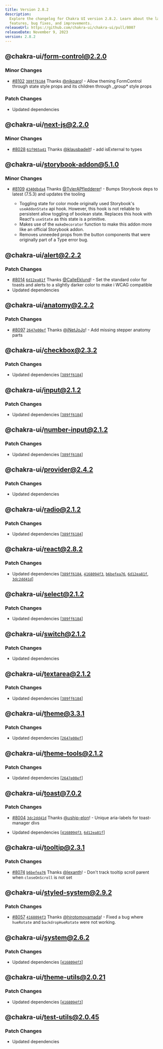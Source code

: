 ```yaml
---
title: Version 2.8.2
description:
  Explore the changelog for Chakra UI version 2.8.2. Learn about the latest
  features, bug fixes, and improvements.
releaseUrl: https://github.com/chakra-ui/chakra-ui/pull/8007
releaseDate: November 9, 2023
version: 2.8.2
---
```


## @chakra-ui/form-control@2.2.0

### Minor Changes

- [#8102](https://github.com/chakra-ui/chakra-ui/pull/8102)
  [`389ff6184`](https://github.com/chakra-ui/chakra-ui/commit/389ff61843a41cd81431c385b4a8b38c2c2388df)
  Thanks [@nikparo](https://github.com/nikparo)! - Allow theming FormControl
  through state style props and its children through \_group\* style props

### Patch Changes

- Updated dependencies

## @chakra-ui/next-js@2.2.0

### Minor Changes

- [#8028](https://github.com/chakra-ui/chakra-ui/pull/8028)
  [`61f965a41`](https://github.com/chakra-ui/chakra-ui/commit/61f965a4143012658156d362e809fdd9b0a616f5)
  Thanks [@klausbadelt](https://github.com/klausbadelt)! - add isExternal to
  types

## @chakra-ui/storybook-addon@5.1.0

### Minor Changes

- [#8109](https://github.com/chakra-ui/chakra-ui/pull/8109)
  [`4340dbda4`](https://github.com/chakra-ui/chakra-ui/commit/4340dbda47bd01d8b4e64ef70a44401a1853606d)
  Thanks [@TylerAPfledderer](https://github.com/TylerAPfledderer)! - Bumps
  Storybook deps to latest (7.5.3) and updates the tooling

  - Toggling state for color mode originally used Storybook's `useAddonState`
    api hook. However, this hook is not reliable to persistent allow toggling of
    boolean state. Replaces this hook with React's `useState` as this state is a
    primitive.
  - Makes use of the `makeDecorator` function to make this addon more like an
    official Storybook addon.
  - Removes unneeded props from the button components that were originally part
    of a Type error bug.

## @chakra-ui/alert@2.2.2

### Patch Changes

- [#8014](https://github.com/chakra-ui/chakra-ui/pull/8014)
  [`6d12ea81f`](https://github.com/chakra-ui/chakra-ui/commit/6d12ea81f4791f4df2953533b570178f59551b74)
  Thanks [@CalleEklund](https://github.com/CalleEklund)! - Set the standard
  color for toasts and alerts to a slightly darker color to make i WCAG
  compatible
- Updated dependencies

## @chakra-ui/anatomy@2.2.2

### Patch Changes

- [#8097](https://github.com/chakra-ui/chakra-ui/pull/8097)
  [`2647e00ef`](https://github.com/chakra-ui/chakra-ui/commit/2647e00ef130b070a0b601d7b456a2462591f5a3)
  Thanks [@iNetJoJo](https://github.com/iNetJoJo)! - Add missing stepper anatomy
  parts

## @chakra-ui/checkbox@2.3.2

### Patch Changes

- Updated dependencies
  \[[`389ff6184`](https://github.com/chakra-ui/chakra-ui/commit/389ff61843a41cd81431c385b4a8b38c2c2388df)]

## @chakra-ui/input@2.1.2

### Patch Changes

- Updated dependencies
  \[[`389ff6184`](https://github.com/chakra-ui/chakra-ui/commit/389ff61843a41cd81431c385b4a8b38c2c2388df)]

## @chakra-ui/number-input@2.1.2

### Patch Changes

- Updated dependencies
  \[[`389ff6184`](https://github.com/chakra-ui/chakra-ui/commit/389ff61843a41cd81431c385b4a8b38c2c2388df)]

## @chakra-ui/provider@2.4.2

### Patch Changes

- Updated dependencies

## @chakra-ui/radio@2.1.2

### Patch Changes

- Updated dependencies
  \[[`389ff6184`](https://github.com/chakra-ui/chakra-ui/commit/389ff61843a41cd81431c385b4a8b38c2c2388df)]

## @chakra-ui/react@2.8.2

### Patch Changes

- Updated dependencies
  \[[`389ff6184`](https://github.com/chakra-ui/chakra-ui/commit/389ff61843a41cd81431c385b4a8b38c2c2388df),
  [`4168094f3`](https://github.com/chakra-ui/chakra-ui/commit/4168094f327b5b8fd0fcd040363117cdf148e283),
  [`b6befea76`](https://github.com/chakra-ui/chakra-ui/commit/b6befea762b44f923af42792473963215dc50ed1),
  [`6d12ea81f`](https://github.com/chakra-ui/chakra-ui/commit/6d12ea81f4791f4df2953533b570178f59551b74),
  [`3dc2dd41d`](https://github.com/chakra-ui/chakra-ui/commit/3dc2dd41d50674834cc23f449da37fd604cf311c)]

## @chakra-ui/select@2.1.2

### Patch Changes

- Updated dependencies
  \[[`389ff6184`](https://github.com/chakra-ui/chakra-ui/commit/389ff61843a41cd81431c385b4a8b38c2c2388df)]

## @chakra-ui/switch@2.1.2

### Patch Changes

- Updated dependencies

## @chakra-ui/textarea@2.1.2

### Patch Changes

- Updated dependencies
  \[[`389ff6184`](https://github.com/chakra-ui/chakra-ui/commit/389ff61843a41cd81431c385b4a8b38c2c2388df)]

## @chakra-ui/theme@3.3.1

### Patch Changes

- Updated dependencies
  \[[`2647e00ef`](https://github.com/chakra-ui/chakra-ui/commit/2647e00ef130b070a0b601d7b456a2462591f5a3)]

## @chakra-ui/theme-tools@2.1.2

### Patch Changes

- Updated dependencies
  \[[`2647e00ef`](https://github.com/chakra-ui/chakra-ui/commit/2647e00ef130b070a0b601d7b456a2462591f5a3)]

## @chakra-ui/toast@7.0.2

### Patch Changes

- [#8004](https://github.com/chakra-ui/chakra-ui/pull/8004)
  [`3dc2dd41d`](https://github.com/chakra-ui/chakra-ui/commit/3dc2dd41d50674834cc23f449da37fd604cf311c)
  Thanks [@uship-elon](https://github.com/uship-elon)! - Unique aria-labels for
  toast-manager divs

- Updated dependencies
  \[[`4168094f3`](https://github.com/chakra-ui/chakra-ui/commit/4168094f327b5b8fd0fcd040363117cdf148e283),
  [`6d12ea81f`](https://github.com/chakra-ui/chakra-ui/commit/6d12ea81f4791f4df2953533b570178f59551b74)]

## @chakra-ui/tooltip@2.3.1

### Patch Changes

- [#8074](https://github.com/chakra-ui/chakra-ui/pull/8074)
  [`b6befea76`](https://github.com/chakra-ui/chakra-ui/commit/b6befea762b44f923af42792473963215dc50ed1)
  Thanks [@lexanth](https://github.com/lexanth)! - Don't track tooltip scroll
  parent when `closeOnScroll` is not set

## @chakra-ui/styled-system@2.9.2

### Patch Changes

- [#8057](https://github.com/chakra-ui/chakra-ui/pull/8057)
  [`4168094f3`](https://github.com/chakra-ui/chakra-ui/commit/4168094f327b5b8fd0fcd040363117cdf148e283)
  Thanks [@hirotomoyamada](https://github.com/hirotomoyamada)! - Fixed a bug
  where `hueRotate` and `backdropHueRotate` were not working.

## @chakra-ui/system@2.6.2

### Patch Changes

- Updated dependencies
  \[[`4168094f3`](https://github.com/chakra-ui/chakra-ui/commit/4168094f327b5b8fd0fcd040363117cdf148e283)]

## @chakra-ui/theme-utils@2.0.21

### Patch Changes

- Updated dependencies
  \[[`4168094f3`](https://github.com/chakra-ui/chakra-ui/commit/4168094f327b5b8fd0fcd040363117cdf148e283)]

## @chakra-ui/test-utils@2.0.45

### Patch Changes

- Updated dependencies
